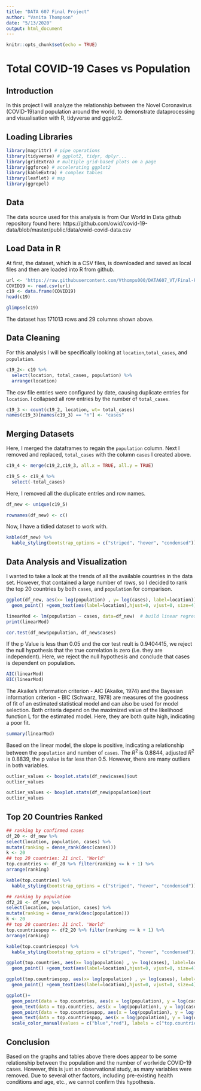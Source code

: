---
title: "DATA 607 Final Project"
author: "Vanita Thompson"
date: "5/13/2020"
output: html_document
---

```{r setup, include=FALSE}
knitr::opts_chunk$set(echo = TRUE)
```

# Total COVID-19 Cases vs Population

## Introduction

In this project I will analyze the relationship between the Novel Coronavirus (COVID-19)and population around the world, to demonstrate dataprocessing and visualisation with R, tidyverse and ggplot2.

## Loading Libraries

```{r}
library(magrittr) # pipe operations
library(tidyverse) # ggplot2, tidyr, dplyr...
library(gridExtra) # multiple grid-based plots on a page
library(ggforce) # accelerating ggplot2
library(kableExtra) # complex tables
library(leaflet) # map
library(ggrepel)
```

## Data

The data source used for this analysis is from Our World in Data github repository found here:
<link> https://github.com/owid/covid-19-data/blob/master/public/data/owid-covid-data.csv 


## Load Data in R

At first, the dataset, which is a CSV files, is downloaded and saved as local files and then are loaded
into R from github.

```{r}
url <- 'https://raw.githubusercontent.com/Vthomps000/DATA607_VT/Final-Project/owid-covid-data.csv'
COVID19 <- read.csv(url)
c19 <- data.frame(COVID19)
head(c19)
```

```{r}
glimpse(c19)
```

The dataset has 171013 rows and 29 columns shown above.

## Data Cleaning

For this analysis I will be specifically looking at `location`,`total_cases`, and `population`.

```{r}
c19_2<- c19 %>%
  select(location, total_cases, population) %>%
  arrange(location)
```

The csv file entries were configured by date, causing duplicate entries for `location`. I collapsed all row entries by the number of `total_cases`.


```{r}
c19_3 <- count(c19_2, location, wt= total_cases)
names(c19_3)[names(c19_3) == "n"] <- "cases"
```

## Merging Datasets

Here, I merged the dataframes to regain the `population` column. Next I removed and replaced, `total_cases` with the column `cases` I created above.

```{r}
c19_4 <- merge(c19_2,c19_3, all.x = TRUE, all.y = TRUE)
```

```{r}
c19_5 <- c19_4 %>%
  select(-total_cases)
```

Here, I removed all the duplicate entries and row names.

```{r}
df_new <- unique(c19_5)
```

```{r}
rownames(df_new) <- c()
```

Now, I have a tidied dataset to work with.

```{r}
kable(df_new) %>%
  kable_styling(bootstrap_options = c("striped", "hover", "condensed"))
```
 
## Data Analysis and Visualization

I wanted to take a look at the trends of all the available countries in the data set. However, that contained a large number of rows, so I decided to rank the top 20 countries by both `cases`, and `population` for comparison.


```{r}
ggplot(df_new, aes(x= log(population) , y= log(cases), label=location))+
  geom_point() +geom_text(aes(label=location),hjust=0, vjust=0, size=4)
```

```{r}
linearMod <- lm(population ~ cases, data=df_new)  # build linear regression model on full data
print(linearMod)
```

```{r}
cor.test(df_new$population, df_new$cases)
```

If the p Value is less than 0.05 and the cor test reult is 0.9404415, we reject the null hypothesis that the true correlation is zero (i.e. they are independent). Here, we reject the null hypothesis and conclude that cases is dependent on population.

```{r}
AIC(linearMod)
BIC(linearMod)
```
The Akaike’s information criterion - AIC (Akaike, 1974) and the Bayesian information criterion - BIC (Schwarz, 1978) are measures of the goodness of fit of an estimated statistical model and can also be used for model selection. Both criteria depend on the maximized value of the likelihood function L for the estimated model. Here, they are both quite high, indicating a poor fit.

```{r}
summary(linearMod)
```

Based on the linear model, the slope is positive, indicating a relationship between the `population` and number of `cases`. The $R^2$ is 0.8844, adjusted $R^2$ is 0.8839, the p value is far less than 0.5. However, there are many outliers in both variables.

```{r}
outlier_values <- boxplot.stats(df_new$cases)$out
outlier_values
```

```{r}
outlier_values <- boxplot.stats(df_new$population)$out
outlier_values
```


## Top 20 Countries Ranked

```{r}
## ranking by confirmed cases
df_20 <- df_new %>% 
select(location, population, cases) %>%
mutate(ranking = dense_rank(desc(cases)))
k <- 20
## top 20 countries: 21 incl. 'World'
top.countries <- df_20 %>% filter(ranking <= k + 1) %>%
arrange(ranking)
```

```{r}
kable(top.countries) %>%
  kable_styling(bootstrap_options = c("striped", "hover", "condensed"))
```


```{r}
## ranking by population
df2_20 <- df_new %>% 
select(location, population, cases) %>%
mutate(ranking = dense_rank(desc(population)))
k <- 20
## top 20 countries: 21 incl. 'World'
top.countriespop <- df2_20 %>% filter(ranking <= k + 1) %>%
arrange(ranking)
```

```{r}
kable(top.countriespop) %>%
  kable_styling(bootstrap_options = c("striped", "hover", "condensed"))
```



```{r}
ggplot(top.countries, aes(x= log(population) , y= log(cases), label=location))+
  geom_point() +geom_text(aes(label=location),hjust=0, vjust=0, size=4)
```

```{r}
ggplot(top.countriespop, aes(x= log(population) , y= log(cases), label=location))+
  geom_point() +geom_text(aes(label=location),hjust=0, vjust=0, size=4)
```



```{r}
ggplot()+
  geom_point(data = top.countries, aes(x = log(population), y = log(cases), color = "blue"))+
  geom_text(data = top.countries, aes(x = log(population), y = log(cases), label= location, color = "blue"))+
  geom_point(data = top.countriespop, aes(x = log(population), y = log(cases), color = "red"), show.legend = TRUE)+
  geom_text(data = top.countriespop, aes(x = log(population), y = log(cases), label= location, color = "red"))+
  scale_color_manual(values = c("blue","red"), labels = c("top.countries","top.countriespop"), name = "")
```

## Conclusion

Based on the graphs and tables above there does appear to be some relationship between the population and the number of worlwide COVID-19 cases. However, this is just an observational study, as many variables were removed. Due to several other factors, including pre-existing health conditions and age, etc., we cannot confirm this hypothesis.
